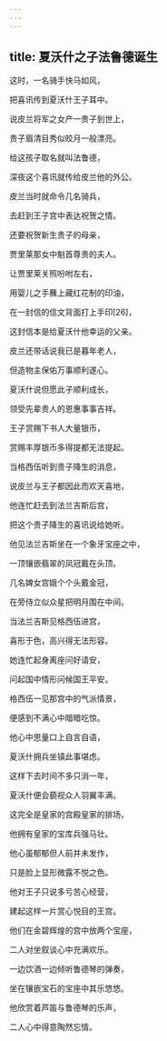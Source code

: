```yaml
---
---
---
```

title: 夏沃什之子法鲁德诞生
---




这时，一名骑手快马如风，

把喜讯传到夏沃什王子耳中。

说皮兰将军之女产一贵子到世上，

贵子眉清目秀似皎月一般漂亮。

给这孩子取名就叫法鲁德，

深夜这个喜讯就传给皮兰他的外公。

皮兰当时就命令几名骑兵，

去赶到王子宫中表达祝贺之情。

还要祝贺新生贵子的母亲，

贾里莱那女中魁首尊贵的夫人。

让贾里莱关照吩咐左右，

用婴儿之手蘸上藏红花制的印油，

在一封信的信文背面打上手印[26]，

这封信本是给夏沃什他幸运的父亲。

皮兰还带话说我已是暮年老人，

但造物主保佑万事顺利遂心。

夏沃什说但愿此子顺利成长，

领受先辈贵人的恩惠事事吉祥。

王子赏赐下书人大量银币，

赏赐丰厚银币多得提都无法提起。

当格西伍听到贵子降生的消息，

说皮兰与王子都因此而欢天喜地，

他连忙赶去到法兰吉斯后宫，

把这个贵子降生的喜讯说给她听。

他见法兰吉斯坐在一个象牙宝座之中，

一顶镶嵌翡翠的凤冠戴在头顶。

几名婢女宫娥个个头戴金冠，

在旁侍立似众星把明月围在中间。

当法兰吉斯见格西伍进宫，

喜形于色，高兴得无法形容。

她连忙起身离座问好请安，

问起国中情形问候国王平安。

格西伍一见那宫中的气派情景，

便感到不满心中暗暗吃惊。

他心中思量口上自言自语，

夏沃什拥兵坐镇此事堪虑。

这样下去时间不多只消一年，

夏沃什便会藐视众人羽翼丰满。

这完全是皇家的宫殿皇家的排场，

他拥有皇家的宝库兵强马壮。

他心虽郁郁但人前并未发作，

只是脸上显形微露不悦之色。

他对王子只说多亏苦心经营，

建起这样一片赏心悦目的王宫。

他们在金碧辉煌的宫中放两个宝座，

二人对坐叙谈心中充满欢乐。

一边饮酒一边倾听鲁德琴的弹奏，

坐在镶嵌宝石的宝座中其乐悠悠。

他欣赏着芦笛与鲁德琴的乐声，

二人心中得意陶然忘情。